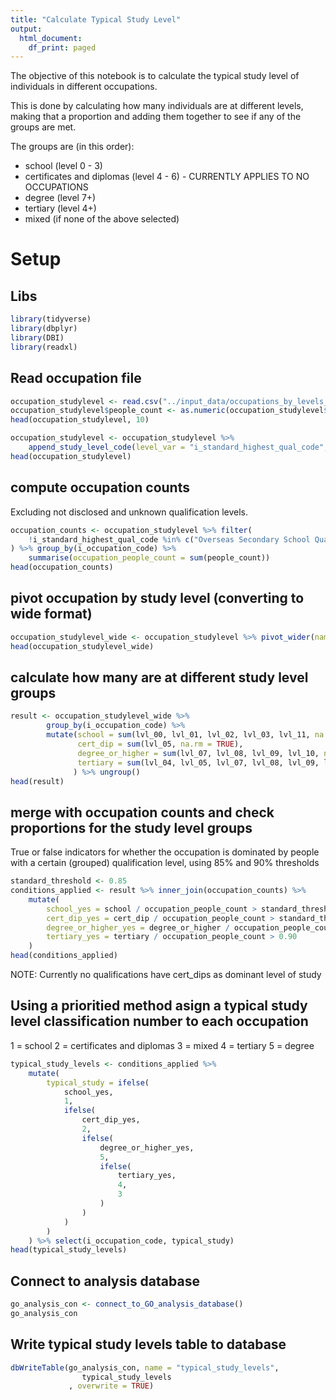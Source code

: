 ```yaml
---
title: "Calculate Typical Study Level"
output:
  html_document:
    df_print: paged
---
```


The objective of this notebook is to calculate the typical study level of individuals in different occupations.

This is done by calculating how many individuals are at different levels, making that a proportion and adding them together to see if any of the groups are met.

The groups are (in this order):

* school (level 0 - 3)
* certificates and diplomas (level 4 - 6) - CURRENTLY APPLIES TO NO OCCUPATIONS
* degree (level 7+)
* tertiary (level 4+)
* mixed (if none of the above selected)


# Setup
## Libs
```r
library(tidyverse)
library(dbplyr)
library(DBI)
library(readxl)
```


## Read occupation file
```r
occupation_studylevel <- read.csv("../input_data/occupations_by_levels_broad_2018.csv")
occupation_studylevel$people_count <- as.numeric(occupation_studylevel$people_count)
head(occupation_studylevel, 10)
```


```r
occupation_studylevel <- occupation_studylevel %>% 
    append_study_level_code(level_var = "i_standard_highest_qual_code", code_var = "level_code") %>% select(-i_standard_highest_qual_code) %>% rename(i_standard_highest_qual_code=level_code)
head(occupation_studylevel)
```

## compute occupation counts

Excluding not disclosed and unknown qualification levels.
```r
occupation_counts <- occupation_studylevel %>% filter(
    !i_standard_highest_qual_code %in% c("Overseas Secondary School Qualification", "Not elsewhere included")
) %>% group_by(i_occupation_code) %>%
    summarise(occupation_people_count = sum(people_count))
head(occupation_counts)
```

## pivot occupation by study level (converting to wide format)
```r
occupation_studylevel_wide <- occupation_studylevel %>% pivot_wider(names_from = i_standard_highest_qual_code, names_prefix = "lvl_", values_from = people_count)
head(occupation_studylevel_wide)
```

## calculate how many are at different study level groups
```r
result <- occupation_studylevel_wide %>%
        group_by(i_occupation_code) %>%
        mutate(school = sum(lvl_00, lvl_01, lvl_02, lvl_03, lvl_11, na.rm = TRUE), 
               cert_dip = sum(lvl_05, na.rm = TRUE),
               degree_or_higher = sum(lvl_07, lvl_08, lvl_09, lvl_10, na.rm = TRUE), 
               tertiary = sum(lvl_04, lvl_05, lvl_07, lvl_08, lvl_09, lvl_10, na.rm = TRUE)
              ) %>% ungroup()
head(result)
```

## merge with occupation counts and check proportions for the study level groups
True or false indicators for whether the occupation is dominated by people with a certain (grouped) qualification level, using 85% and 90% thresholds
```r
standard_threshold <- 0.85
conditions_applied <- result %>% inner_join(occupation_counts) %>%
    mutate(
        school_yes = school / occupation_people_count > standard_threshold,
        cert_dip_yes = cert_dip / occupation_people_count > standard_threshold,
        degree_or_higher_yes = degree_or_higher / occupation_people_count > standard_threshold,
        tertiary_yes = tertiary / occupation_people_count > 0.90
    )
head(conditions_applied)
```

NOTE: Currently no qualifications have cert_dips as dominant level of study

## Using a prioritied method asign a typical study level classification number to each occupation

1 = school
2 = certificates and diplomas
3 = mixed
4 = tertiary
5 = degree
```r
typical_study_levels <- conditions_applied %>%
    mutate(
        typical_study = ifelse(
            school_yes,
            1,
            ifelse(
                cert_dip_yes,
                2,
                ifelse(
                    degree_or_higher_yes,
                    5,
                    ifelse(
                        tertiary_yes,
                        4,
                        3
                    )
                )
            )
        )
    ) %>% select(i_occupation_code, typical_study)
head(typical_study_levels)
```

## Connect to analysis database

```r
go_analysis_con <- connect_to_GO_analysis_database()
go_analysis_con
```

## Write typical study levels table to database
```r
dbWriteTable(go_analysis_con, name = "typical_study_levels",  
                typical_study_levels
             , overwrite = TRUE)
```